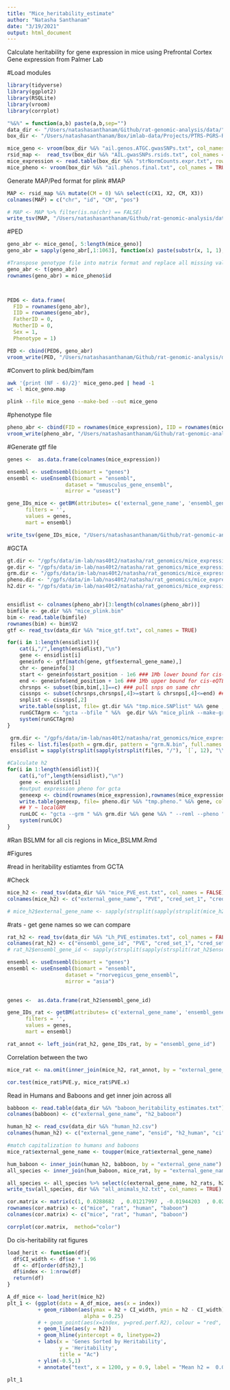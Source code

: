 ```yaml
---
title: "Mice_heritability_estimate"
author: "Natasha Santhanam"
date: "3/19/2021"
output: html_document
---
```


Calculate heritability for gene expression in mice using Prefrontal Cortex Gene expression from Palmer Lab

#Load modules
```r
library(tidyverse)
library(ggplot2)
library(RSQLite)
library(vroom)
library(corrplot)

"%&%" = function(a,b) paste(a,b,sep="")
data_dir <- "/Users/natashasanthanam/Github/rat-genomic-analysis/data/"
box_dir <- "/Users/natashasanthanam/Box/imlab-data/Projects/PTRS-PGRS-Rosetta/Data-From-Abe-Palmer-Lab/G50-56_LGxSM_AIL_GWAS/"
```

```r
mice_geno <- vroom(box_dir %&% "ail.genos.ATGC.gwasSNPs.txt", col_names = FALSE)
rsid_map <-  read_tsv(box_dir %&% "AIL.gwasSNPs.rsids.txt", col_names = FALSE)
mice_expression <- read.table(box_dir %&% "strNormCounts.expr.txt", row.names = 1)
mice_pheno <- vroom(box_dir %&% "ail.phenos.final.txt", col_names = TRUE)
```

Generate MAP/Ped format for plink
#MAP
```r
MAP <- rsid_map %&% mutate(CM = 0) %&% select(c(X1, X2, CM, X3))
colnames(MAP) = c("chr", "id", "CM", "pos")

# MAP <- MAP %>% filter(is.na(chr) == FALSE)
write_tsv(MAP, "/Users/natashasanthanam/Github/rat-genomic-analysis/data/mice_geno.map", col_names = FALSE)
```

#PED
```r
geno_abr <- mice_geno[, 5:length(mice_geno)]
geno_abr = sapply(geno_abr[,1:1063], function(x) paste(substr(x, 1, 1),substr(x, 3, 3), sep = " " ))

#Transpose genotype file into matrix format and replace all missing values with NA
geno_abr <- t(geno_abr)
rownames(geno_abr) = mice_pheno$id



PED6 <- data.frame(
  FID = rownames(geno_abr),
  IID = rownames(geno_abr),
  FatherID = 0,
  MotherID = 0,
  Sex = 1,
  Phenotype = 1)

PED <- cbind(PED6, geno_abr)
vroom_write(PED, "/Users/natashasanthanam/Github/rat-genomic-analysis/data/mice_geno.ped", delim = "\t", col_names = FALSE)
```

#Convert to plink bed/bim/fam
```bash
awk '{print (NF - 6)/2}' mice_geno.ped | head -1 
wc -l mice_geno.map

plink --file mice_geno --make-bed --out mice_geno
```

#phenotype file
```r
pheno_abr <- cbind(FID = rownames(mice_expression), IID = rownames(mice_expression), mice_expression) 
vroom_write(pheno_abr, "/Users/natashasanthanam/Github/rat-genomic-analysis/data/mice_pheno.txt", delim = "\t", col_names = FALSE)
```

#Generate gtf file
```r
genes <-  as.data.frame(colnames(mice_expression))

ensembl <- useEnsembl(biomart = "genes")
ensembl <- useEnsembl(biomart = "ensembl", 
                   dataset = "mmusculus_gene_ensembl", 
                   mirror = "useast")

gene_IDs_mice <- getBM(attributes= c('external_gene_name', 'ensembl_gene_id', 'chromosome_name', 'start_position', 'end_position'), 
      filters = '', 
      values = genes, 
      mart = ensembl)

write_tsv(gene_IDs_mice, "/Users/natashasanthanam/Github/rat-genomic-analysis/data/mice_gtf.txt", col_names = TRUE)
```


#GCTA 
```r
gt.dir <- "/gpfs/data/im-lab/nas40t2/natasha/rat_genomics/mice_expression/GCTA_files/snp_lists/"
ge.dir <- "/gpfs/data/im-lab/nas40t2/natasha/rat_genomics/mice_expression/plink_files/"
grm.dir <- "/gpfs/data/im-lab/nas40t2/natasha/rat_genomics/mice_expression/GCTA_files/GRMs/"
pheno.dir <- "/gpfs/data/im-lab/nas40t2/natasha/rat_genomics/mice_expression/GCTA_files/phenotype_files/"
h2.dir <- "/gpfs/data/im-lab/nas40t2/natasha/rat_genomics/mice_expression/h2_str_output/"


ensidlist <- colnames(pheno_abr)[3:length(colnames(pheno_abr))]
bimfile <- ge.dir %&% "mice_plink.bim"
bim <- read.table(bimfile)
rownames(bim) <- bim$V2
gtf <- read_tsv(data_dir %&% "mice_gtf.txt", col_names = TRUE)
```

```r
for(i in 1:length(ensidlist)){
    cat(i,"/",length(ensidlist),"\n")
    gene <- ensidlist[i]
    geneinfo <- gtf[match(gene, gtf$external_gene_name),]
    chr <- geneinfo[3]
    start <- geneinfo$start_position - 1e6 ### 1Mb lower bound for cis-eQTLS
    end <- geneinfo$end_position + 1e6 ### 1Mb upper bound for cis-eQTLs
    chrsnps <- subset(bim,bim[,1]==c) ### pull snps on same chr
    cissnps <- subset(chrsnps,chrsnps[,4]>=start & chrsnps[,4]<=end) ### pull cis-SNP info
    snplist <- cissnps[,2]    
    write.table(snplist, file= gt.dir %&% "tmp.mice.SNPlist" %&% gene ,quote=F,col.names=F,row.names=F)
    runGCTAgrm <- "gcta --bfile " %&%  ge.dir %&% "mice_plink --make-grm-bin --extract " %&% gt.dir %&% "tmp.mice.SNPlist" %&% gene %&% " --out " %&% grm.dir %&%  gene
    system(runGCTAgrm)
}

 grm.dir <- "/gpfs/data/im-lab/nas40t2/natasha/rat_genomics/mice_expression/GCTA_files/GRMs/"
 files <- list.files(path = grm.dir, pattern = "grm.N.bin", full.names = TRUE)
 ensidlist = sapply(strsplit(sapply(strsplit(files, "/"), `[`, 12), "\\."), `[`, 1)

#Calculate h2
for(i in 1:length(ensidlist)){
	cat(i,"of",length(ensidlist),"\n")
	gene <- ensidlist[i]
	#output expression pheno for gcta
	geneexp <- cbind(rownames(mice_expression),rownames(mice_expression),mice_expression[,i])
	write.table(geneexp, file= pheno.dir %&% "tmp.pheno." %&% gene, col.names=F, row.names = F, quote=F) #output pheno for gcta
	## Y ~ localGRM
	runLOC <- "gcta --grm " %&% grm.dir %&% gene %&% " --reml --pheno " %&% pheno.dir %&% "tmp.pheno." %&% gene %&% " --out " %&% h2.dir %&% "tmp." %&% gene
	system(runLOC)
}
```

#Ran BSLMM for all cis regions in Mice_BSLMM.Rmd

#Figures 

#read in heritability estiamtes from GCTA

#Check 
```r
mice_h2 <- read_tsv(data_dir %&% "mice_PVE_est.txt", col_names = FALSE)
colnames(mice_h2) <- c("external_gene_name", "PVE", "cred_set_1", "cred_set_2")

# mice_h2$external_gene_name <- sapply(strsplit(sapply(strsplit(mice_h2$external_gene_name, "\\."), `[`, 2), "\\."), `[`, 1)
```

#rats - get gene names so we can compare
```r
rat_h2 <- read_tsv(data_dir %&% "Lh_PVE_estimates.txt", col_names = FALSE)
colnames(rat_h2) <- c("ensembl_gene_id", "PVE", "cred_set_1", "cred_set_2")
# rat_h2$ensembl_gene_id <- sapply(strsplit(sapply(strsplit(rat_h2$ensembl_gene_id, "\\."), `[`, 2), "\\."), `[`, 1)

ensembl <- useEnsembl(biomart = "genes")
ensembl <- useEnsembl(biomart = "ensembl", 
                   dataset = "rnorvegicus_gene_ensembl", 
                   mirror = "asia")
	

genes <-  as.data.frame(rat_h2$ensembl_gene_id)

gene_IDs_rat <- getBM(attributes= c('external_gene_name', 'ensembl_gene_id'), 
      filters = '', 
      values = genes, 
      mart = ensembl)

rat_annot <- left_join(rat_h2, gene_IDs_rat, by = "ensembl_gene_id")
```

Correlation between the two 
```r
mice_rat <- na.omit(inner_join(mice_h2, rat_annot, by = "external_gene_name"))

cor.test(mice_rat$PVE.y, mice_rat$PVE.x)
```

Read in Humans and Baboons and get inner join across all
```r
babboon <- read.table(data_dir %&% "baboon_heritability_estimates.txt")
colnames(babboon) <- c("external_gene_name", "h2_baboon")

human_h2 <- read_csv(data_dir %&% "human_h2.csv")
colnames(human_h2) <- c("external_gene_name", "ensid", "h2_human", "ci", "r2")

#match capitalization to humans and baboons
mice_rat$external_gene_name <- toupper(mice_rat$external_gene_name)

hum_baboon <- inner_join(human_h2, babboon, by = "external_gene_name")
all_species <- inner_join(hum_baboon, mice_rat, by = "external_gene_name")

all_species <- all_species %>% select(c(external_gene_name, h2_rats, h2_mice, h2_baboon, h2_human))
write_tsv(all_species, dir %&% "all_animals_h2.txt", col_names = TRUE)
```


```r
cor.matrix <- matrix(c(1, 0.0288682  , 0.01217997 , -0.01944203  , 0.0288682, 1, 0.05168358, 0.01112157   ,0.01217997 , 0.05168358  , 1, 0.1283756  , -0.01944203 ,  0.01112157   , 0.1283756  , 1), nrow = 4, ncol = 4)
rownames(cor.matrix) <- c("mice", "rat", "human", "baboon")
colnames(cor.matrix) <- c("mice", "rat", "human", "baboon")

corrplot(cor.matrix,  method="color")
```


Do cis-heritability rat figures
```r
load_herit <- function(df){
  df$CI_width <- df$se * 1.96
  df <- df[order(df$h2),]
  df$index <- 1:nrow(df)
  return(df)
}

A_df_mice <- load_herit(mice_h2)
plt_1 <- (ggplot(data = A_df_mice, aes(x = index))
          + geom_ribbon(aes(ymax = h2 + CI_width, ymin = h2 - CI_width),
                         alpha = 0.25)
          # + geom_point(aes(x=index, y=pred.perf.R2), colour = "red", size = 0.2)
          + geom_line(aes(y = h2))
          + geom_hline(yintercept = 0, linetype=2)
          + labs(x = 'Genes Sorted by Heritability',
                 y = 'Heritability',
                 title = "Ac")
          + ylim(-0.5,1)
          + annotate("text", x = 1200, y = 0.9, label = "Mean h2 =  0.01140579", size = 2))

plt_1
```


